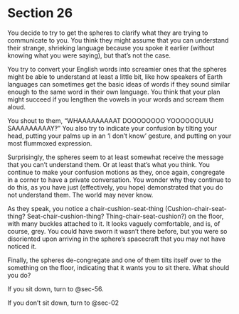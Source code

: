 # Section 26 {#sec-26}

You decide to try to get the spheres to clarify what they are trying to communicate to you. You think they might assume that you can understand their strange, shrieking language because you spoke it earlier (without knowing what you were saying), but that’s not the case. 

You try to convert your English words into screamier ones that the spheres might be able to understand at least a little bit, like how speakers of Earth languages can sometimes get the basic ideas of words if they sound similar enough to the same word in their own language. You think that your plan might succeed if you lengthen the vowels in your words and scream them aloud.

You shout to them, “WHAAAAAAAAAT DOOOOOOOO YOOOOOOUUU SAAAAAAAAAY‽” You also try to indicate your confusion by tilting your head, putting your palms up in an ‘I don’t know’ gesture, and putting on your most flummoxed expression. 

Surprisingly, the spheres seem to at least somewhat receive the message that you can’t understand them. Or at least that’s what you think. You continue to make your confusion motions as they, once again, congregate in a corner to have a private conversation. You wonder why they continue to do this, as you have just (effectively, you hope) demonstrated that you do not understand them. The world may never know.

As they speak, you notice a chair-cushion-seat-thing (Cushion-chair-seat-thing? Seat-chair-cushion-thing? Thing-chair-seat-cushion?) on the floor, with many buckles attached to it. It looks vaguely comfortable, and is, of course, grey. You could have sworn it wasn’t there before, but you were so disoriented upon arriving in the sphere’s spacecraft that you may not have noticed it. 

Finally, the spheres de-congregate and one of them tilts itself over to the something on the floor, indicating that it wants you to sit there. What should you do?

If you sit down, turn to @sec-56.

If you don’t sit down, turn to @sec-02
